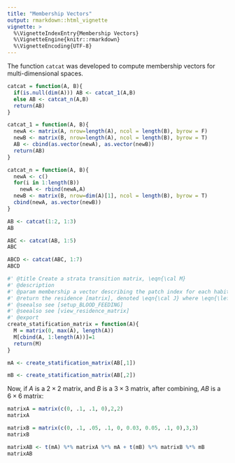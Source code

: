 ```yaml
---
title: "Membership Vectors"
output: rmarkdown::html_vignette
vignette: >
  %\VignetteIndexEntry{Membership Vectors}
  %\VignetteEngine{knitr::rmarkdown}
  %\VignetteEncoding{UTF-8}
---
```


The function `catcat` was developed to compute membership vectors for multi-dimensional spaces. 

```r
catcat = function(A, B){
  if(is.null(dim(A))) AB <- catcat_1(A,B) 
  else AB <- catcat_n(A,B)
  return(AB)
}

catcat_1 = function(A, B){
  newA <- matrix(A, nrow=length(A), ncol = length(B), byrow = F)  
  newB <- matrix(B, nrow=length(A), ncol = length(B), byrow = T)  
  AB <- cbind(as.vector(newA), as.vector(newB))
  return(AB)
}

catcat_n = function(A, B){
  newA <- c()  
  for(i in 1:length(B)) 
    newA <- rbind(newA,A)
  newB <- matrix(B, nrow=dim(A)[1], ncol = length(B), byrow = T)  
  cbind(newA, as.vector(newB))
}
```


```r
AB <- catcat(1:2, 1:3)
AB
```
```r
ABC <- catcat(AB, 1:5)
ABC
```

```r
ABCD <- catcat(ABC, 1:7)
ABCD
```

```r
#' @title Create a strata transition matrix, \eqn{\cal M}
#' @description 
#' @param membership a vector describing the patch index for each habitat
#' @return the residence [matrix], denoted \eqn{\cal J} where \eqn{\left|\cal J\right|= n_p \times n_h}
#' @seealso see [setup_BLOOD_FEEDING]
#' @seealso see [view_residence_matrix]
#' @export
create_statification_matrix = function(A){
  M = matrix(0, max(A), length(A))
  M[cbind(A, 1:length(A))]=1
  return(M)
}
```


```r
mA <- create_statification_matrix(AB[,1])
```

```r
mB <- create_statification_matrix(AB[,2])
```
Now, if $A$ is a $2 \times 2$ matrix, and $B$ is a $3\times 3$ matrix, after combining, $AB$ is a $6 \times 6$ matrix: 

```r
matrixA = matrix(c(0, .1, .1, 0),2,2)
matrixA
```

```r
matrixB = matrix(c(0, .1, .05, .1, 0, 0.03, 0.05, .1, 0),3,3)
matrixB
```

```r
matrixAB <- t(mA) %*% matrixA %*% mA + t(mB) %*% matrixB %*% mB
matrixAB 
```

